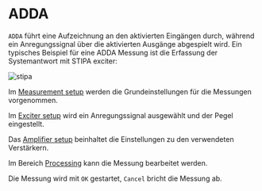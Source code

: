 # ADDA

``ADDA`` führt eine Aufzeichnung an den aktivierten Eingängen durch, während ein Anregungssignal über die aktivierten Ausgänge abgespielt wird. Ein typisches Beispiel für eine ADDA Messung ist die Erfassung der Systemantwort mit STIPA exciter:

![stipa](/stipa.png)

Im [Measurement setup](/de/help/adda/measurement-setup) werden die Grundeinstellungen für die Messungen vorgenommen.

Im [Exciter setup](/de/help/adda/exciter-setup) wird ein Anregungssignal ausgewählt und der Pegel eingestellt.

Das [Amplifier setup](/de/help/adda/amplifier-setup) beinhaltet die Einstellungen zu den verwendeten Verstärkern.

Im Bereich [Processing](/de/help/adda/processing) kann die Messung bearbeitet werden.

Die Messung wird mit ``OK`` gestartet, ``Cancel`` bricht die Messung ab.